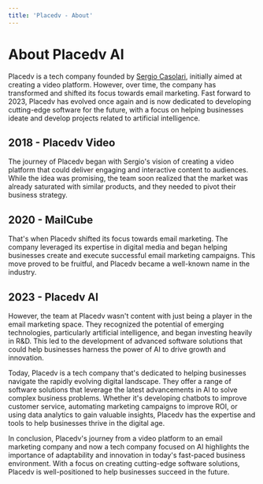 ```yaml
---
title: 'Placedv - About'
---
```


# About Placedv AI

Placedv is a tech company founded by [Sergio Casolari](http://sergiocasolari.com), initially aimed at creating a video platform. However, over time, the company has transformed and shifted its focus towards email marketing. Fast forward to 2023, Placedv has evolved once again and is now dedicated to developing cutting-edge software for the future, with a focus on helping businesses ideate and develop projects related to artificial intelligence.

## 2018 - Placedv Video
The journey of Placedv began with Sergio's vision of creating a video platform that could deliver engaging and interactive content to audiences. While the idea was promising, the team soon realized that the market was already saturated with similar products, and they needed to pivot their business strategy.

## 2020 - MailCube
That's when Placedv shifted its focus towards email marketing. The company leveraged its expertise in digital media and began helping businesses create and execute successful email marketing campaigns. This move proved to be fruitful, and Placedv became a well-known name in the industry.

## 2023 - Placedv AI
However, the team at Placedv wasn't content with just being a player in the email marketing space. They recognized the potential of emerging technologies, particularly artificial intelligence, and began investing heavily in R&D. This led to the development of advanced software solutions that could help businesses harness the power of AI to drive growth and innovation.

Today, Placedv is a tech company that's dedicated to helping businesses navigate the rapidly evolving digital landscape. They offer a range of software solutions that leverage the latest advancements in AI to solve complex business problems. Whether it's developing chatbots to improve customer service, automating marketing campaigns to improve ROI, or using data analytics to gain valuable insights, Placedv has the expertise and tools to help businesses thrive in the digital age.

In conclusion, Placedv's journey from a video platform to an email marketing company and now a tech company focused on AI highlights the importance of adaptability and innovation in today's fast-paced business environment. With a focus on creating cutting-edge software solutions, Placedv is well-positioned to help businesses succeed in the future.
